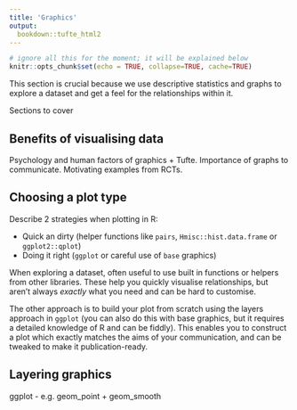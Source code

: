 ```yaml
---
title: 'Graphics'
output: 
  bookdown::tufte_html2
---
```

  
```r
# ignore all this for the moment; it will be explained below
knitr::opts_chunk$set(echo = TRUE, collapse=TRUE, cache=TRUE)
```


This section is crucial because we use descriptive statistics and graphs to explore a dataset and get a feel for the relationships within it.

Sections to cover


## Benefits of visualising data

Psychology and human factors of graphics + Tufte. Importance of graphs to communicate. Motivating examples from RCTs.


## Choosing a plot type

Describe 2 strategies when plotting in R:
  
  - Quick an dirty (helper functions like `pairs`, `Hmisc::hist.data.frame` or `ggplot2::qplot`)
- Doing it right (`ggplot` or careful use of `base` graphics)

When exploring a dataset, often useful to use built in functions or helpers from other libraries. These help you quickly visualise relationships, but aren't always *exactly* what you need and can be hard to customise.

The other approach is to build your plot from scratch using the layers approach in `ggplot` (you can also do this with base graphics, but it requires a detailed knowledge of R and can be fiddly). This enables you to construct a plot which exactly matches the aims of your communication, and can be tweaked to make it publication-ready.



## Layering graphics

ggplot - e.g. geom_point + geom_smooth


